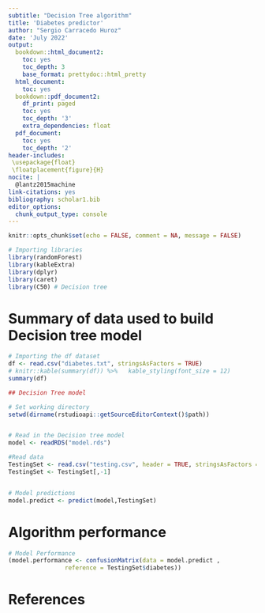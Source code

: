 ```yaml
---
subtitle: "Decision Tree algorithm"
title: 'Diabetes predictor'
author: "Sergio Carracedo Huroz"
date: 'July 2022'
output:
  bookdown::html_document2:
    toc: yes
    toc_depth: 3
    base_format: prettydoc::html_pretty
  html_document:
    toc: yes
  bookdown::pdf_document2:
    df_print: paged
    toc: yes
    toc_depth: '3'
    extra_dependencies: float
  pdf_document:
    toc: yes
    toc_depth: '2'
header-includes:
 \usepackage{float}
 \floatplacement{figure}{H}
nocite: |
  @lantz2015machine
link-citations: yes
bibliography: scholar1.bib
editor_options: 
  chunk_output_type: console
---
```


```r
knitr::opts_chunk$set(echo = FALSE, comment = NA, message = FALSE)
```

\pagebreak
```r
# Importing libraries
library(randomForest)
library(kableExtra)
library(dplyr)
library(caret)
library(C50) # Decision tree
```


# Summary of data used to build Decision tree model
```r
# Importing the df dataset
df <- read.csv("diabetes.txt", stringsAsFactors = TRUE)
# knitr::kable(summary(df)) %>%   kable_styling(font_size = 12)
summary(df)
```


```r
## Decision Tree model

# Set working directory
setwd(dirname(rstudioapi::getSourceEditorContext()$path))


# Read in the Decision tree model
model <- readRDS("model.rds")

#Read data
TestingSet <- read.csv("testing.csv", header = TRUE, stringsAsFactors = TRUE)
TestingSet <- TestingSet[,-1]


# Model predictions
model.predict <- predict(model,TestingSet) 
```

# Algorithm performance
```r

# Model Performance
(model.performance <- confusionMatrix(data = model.predict ,
                reference = TestingSet$diabetes))
```

# References


